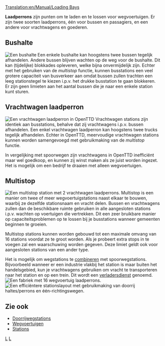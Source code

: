 [[Translation:en/Manual/Loading Bays]]

'''Laadperrons''' zijn punten om te laden en te lossen voor wegvoertuigen. Er zijn twee soorten laadperrons, één voor bussen en passagiers, en een andere voor vrachtwagens en goederen.

==Bushalte==
[[File:en/Archive/Old 32bpp/Busstation.png|right|frame|Een bushalte]]
Een enkele bushalte kan hoogstens twee bussen tegelijk afhandelen. Andere bussen blijven wachten op de weg voor de bushalte. Dit kan (tijdelijke) blokkades opleveren, welke bijna onvermijdelijk zijn. Echter met het gebruiken van de ''multistop'' functie, kunnen busstations een veel grotere capaciteit van busverkeer aan omdat bussen zullen trachten een leeg stationstegel te kiezen i.p.v. het drukke busstation te gaan blokkeren. Er zijn geen limieten aan het aantal bussen die je naar een enkele station kunt sturen.
==Vrachtwagen laadperron==
[[File:en/Manual/Lorrystation.png|right|frame|Een vrachtwagen laadperron in OpenTTD]]
Vrachtwagen stations zijn identiek aan busstations, behalve dat zij vrachtwagens i.p.v. bussen afhandelen. Een enkel vrachtwagen laadperron kan hoogstens twee trucks tegelijk afhandelen. Echter in OpenTTD, meervoudige vrachtwagen stations kunnen worden samengevoegd met gebruikmaking van de ''multistop'' functie.

In vergelijking met spoorwegen zijn vrachtwagens in OpenTTD inefficiënt maar wel goedkoop, en kunnen zij winst maken als ze juist worden ingezet. Het is mogelijk om een bedrijf te draaien met alleen wegvoertuigen.

==Multistop==
[[File:en/Manual/Multistop2ry.png|frame|Een multistop station met 2 vrachtwagen laadperrons.]]
Multistop is een manier om twee of meer wegvoertuigstations naast elkaar te bouwen, waarbij ze dezelfde stationsnaam en vracht delen. Bussen en vrachtwagens zullen dan de beschikbare ruimte gebruiken in alle aangesloten stations i.p.v. wachten op voertuigen die vertrekken. Dit een zeer bruikbare manier op capaciteitsproblemen op te lossen bij je busstations wanneer gemeenten beginnen te groeien.

Multistop stations kunnen worden gebouwd tot een maximale omvang van 16 stations voordat ze te groot worden. Als je probeert extra stops in te voegen zal een waarschuwing worden gegeven. Deze limiet geldt ook voor aangesloten stations van een ander type.

Het is mogelijk om wegstations te [[nl/Manual/Stations#combineren-van-stations|combineren]] met spoorwegstations. Bijvoorbeeld wanneer er een industrie vlakbij het station is maar buiten het handelsgebied, kun je vrachtwagens gebruiken om vracht te transporteren naar het station en op een trein. Dit wordt een [[nl/Manual/Verladersdienst|verladersdienst]] genoemd.
[[File:en/Manual/Roadvehicle16stations.png|frame|Een fabriek met 16 wegvoertuig laadperrons.]]
[[File:en/Manual/Roadvehiclerorostation.png|frame|Een efficiëntere stationslayout met gebruikmaking van [[en/Manual/Drive-through Road Stops|doorrij haltes/perrons]] en [[nl/Manual/Wegconstructies#bouwen-van-eenrichtingswegen|één-richtingswegen]].]]

==Zie ook==
*[[nl/Manual/Doorrijwegstations|Doorrijwegstations]]
*[[nl/Manual/Wegvoertuigen|Wegvoertuigen]]
*[[nl/Manual/Stations|Stations]]

[[Category:nl/Manual/Base Set/Spelen|L]]
[[Category:nl/Manual/Base Set/Aircraft/Constructie|L]]